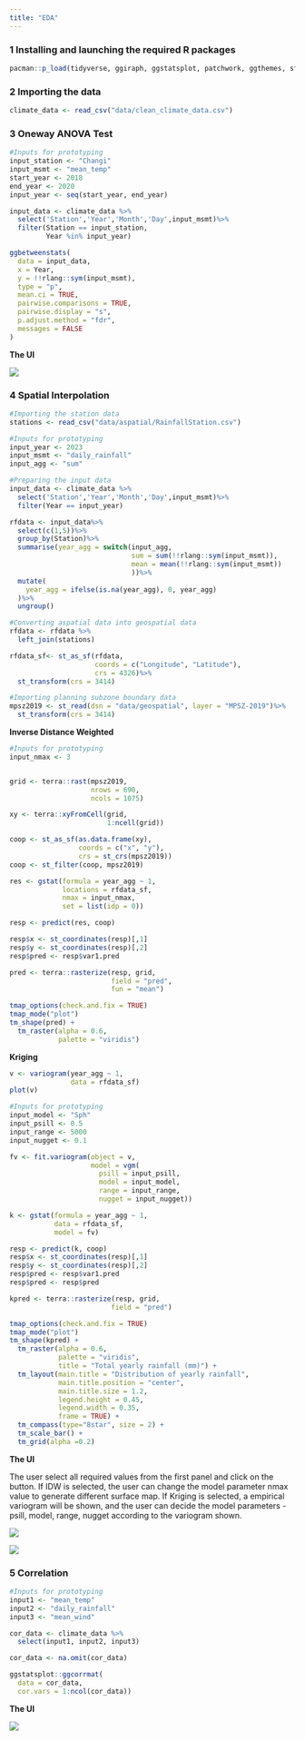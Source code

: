 ```yaml
---
title: "EDA"
---
```


### 1 Installing and launching the required R packages

```r
pacman::p_load(tidyverse, ggiraph, ggstatsplot, patchwork, ggthemes, sf, terra, gstat, automap, tmap, viridis, zoo)
```

### 2 Importing the data

```r
climate_data <- read_csv("data/clean_climate_data.csv")
```

### 3 Oneway ANOVA Test

```r
#Inputs for prototyping
input_station <- "Changi"
input_msmt <- "mean_temp"
start_year <- 2018
end_year <- 2020
input_year <- seq(start_year, end_year)

input_data <- climate_data %>%
  select('Station','Year','Month','Day',input_msmt)%>%
  filter(Station == input_station,
         Year %in% input_year)

ggbetweenstats(
  data = input_data,
  x = Year, 
  y = !!rlang::sym(input_msmt),
  type = "p",
  mean.ci = TRUE, 
  pairwise.comparisons = TRUE, 
  pairwise.display = "s",
  p.adjust.method = "fdr",
  messages = FALSE
)
```

**The UI**

![](images/clipboard-78424900.png)

### 4 Spatial Interpolation

```r
#Importing the station data
stations <- read_csv("data/aspatial/RainfallStation.csv")

#Inputs for prototyping
input_year <- 2023
input_msmt <- "daily_rainfall"
input_agg <- "sum"

#Preparing the input data
input_data <- climate_data %>%
  select('Station','Year','Month','Day',input_msmt)%>%
  filter(Year == input_year)

rfdata <- input_data%>%
  select(c(1,5))%>%
  group_by(Station)%>%
  summarise(year_agg = switch(input_agg,
                              sum = sum(!!rlang::sym(input_msmt)),
                              mean = mean(!!rlang::sym(input_msmt))
                              ))%>%
  mutate(
    year_agg = ifelse(is.na(year_agg), 0, year_agg)
  )%>%
  ungroup()

#Converting aspatial data into geospatial data
rfdata <- rfdata %>%
  left_join(stations)

rfdata_sf<- st_as_sf(rfdata,
                     coords = c("Longitude", "Latitude"),
                     crs = 4326)%>%
  st_transform(crs = 3414)

#Importing planning subzone boundary data
mpsz2019 <- st_read(dsn = "data/geospatial", layer = "MPSZ-2019")%>%
  st_transform(crs = 3414)
```

**Inverse Distance Weighted**

```r
#Inputs for prototyping
input_nmax <- 3


grid <- terra::rast(mpsz2019, 
                    nrows = 690, 
                    ncols = 1075)

xy <- terra::xyFromCell(grid, 
                        1:ncell(grid))

coop <- st_as_sf(as.data.frame(xy), 
                 coords = c("x", "y"),
                 crs = st_crs(mpsz2019))
coop <- st_filter(coop, mpsz2019)

res <- gstat(formula = year_agg ~ 1, 
             locations = rfdata_sf, 
             nmax = input_nmax,
             set = list(idp = 0))

resp <- predict(res, coop)

resp$x <- st_coordinates(resp)[,1]
resp$y <- st_coordinates(resp)[,2]
resp$pred <- resp$var1.pred

pred <- terra::rasterize(resp, grid, 
                         field = "pred", 
                         fun = "mean")

tmap_options(check.and.fix = TRUE)
tmap_mode("plot")
tm_shape(pred) + 
  tm_raster(alpha = 0.6, 
            palette = "viridis")
```

**Kriging**

```r
v <- variogram(year_agg ~ 1, 
               data = rfdata_sf)
plot(v)
```

```r
#Inputs for prototyping
input_model <- "Sph"
input_psill <- 0.5
input_range <- 5000
input_nugget <- 0.1

fv <- fit.variogram(object = v,
                    model = vgm(
                      psill = input_psill, 
                      model = input_model,
                      range = input_range,  
                      nugget = input_nugget))

k <- gstat(formula = year_agg ~ 1, 
           data = rfdata_sf, 
           model = fv)

resp <- predict(k, coop)
resp$x <- st_coordinates(resp)[,1]
resp$y <- st_coordinates(resp)[,2]
resp$pred <- resp$var1.pred
resp$pred <- resp$pred

kpred <- terra::rasterize(resp, grid, 
                         field = "pred")

tmap_options(check.and.fix = TRUE)
tmap_mode("plot")
tm_shape(kpred) + 
  tm_raster(alpha = 0.6, 
            palette = "viridis",
            title = "Total yearly rainfall (mm)") +
  tm_layout(main.title = "Distribution of yearly rainfall",
            main.title.position = "center",
            main.title.size = 1.2,
            legend.height = 0.45, 
            legend.width = 0.35,
            frame = TRUE) +
  tm_compass(type="8star", size = 2) +
  tm_scale_bar() +
  tm_grid(alpha =0.2)
```

**The UI**

The user select all required values from the first panel and click on the button. If IDW is selected, the user can change the model parameter nmax value to generate different surface map. If Kriging is selected, a empirical variogram will be shown, and the user can decide the model parameters - psill, model, range, nugget according to the variogram shown.

![](images/clipboard-2288915181.png)

![](images/clipboard-678801434.png)

### 5 Correlation

```r
#Inputs for prototyping
input1 <- "mean_temp"
input2 <- "daily_rainfall"
input3 <- "mean_wind"

cor_data <- climate_data %>%
  select(input1, input2, input3)

cor_data <- na.omit(cor_data)

ggstatsplot::ggcorrmat(
  data = cor_data, 
  cor.vars = 1:ncol(cor_data))
```

**The UI**

![](images/clipboard-1923609671.png)
